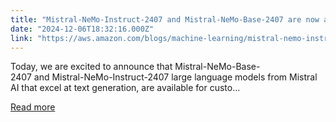 ```yaml
---
title: "Mistral-NeMo-Instruct-2407 and Mistral-NeMo-Base-2407 are now available on SageMaker JumpStart"
date: "2024-12-06T18:32:16.000Z"
link: "https://aws.amazon.com/blogs/machine-learning/mistral-nemo-instruct-2407-and-mistral-nemo-base-2407-are-now-available-on-sagemaker-jumpstart/"
---
```


Today, we are excited to announce that Mistral-NeMo-Base-2407&nbsp;and&nbsp;Mistral-NeMo-Instruct-2407 large language models from&nbsp;Mistral AI that excel at text generation, are available for custo...

[Read more](https://aws.amazon.com/blogs/machine-learning/mistral-nemo-instruct-2407-and-mistral-nemo-base-2407-are-now-available-on-sagemaker-jumpstart/)
